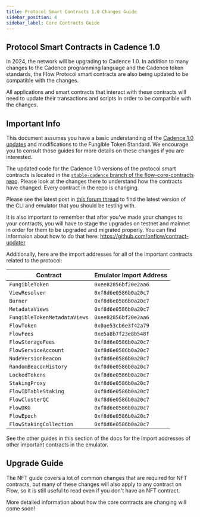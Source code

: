 ```yaml
---
title: Protocol Smart Contracts 1.0 Changes Guide
sidebar_position: 4
sidebar_label: Core Contracts Guide
---
```


## Protocol Smart Contracts in Cadence 1.0

In 2024, the network will be upgrading to Cadence 1.0.
In addition to many changes to the Cadence programming language and
the Cadence token standards, the Flow Protocol smart contracts
are also being updated to be compatible with the changes.

All applications and smart contracts that interact with these contracts
will need to update their transactions and scripts in order to be compatible with the changes.

## Important Info

This document assumes you have a basic understanding of the [Cadence 1.0 updates](https://forum.flow.com/t/update-on-cadence-1-0/5197) and modifications to the Fungible Token Standard. We encourage you to consult those guides for more details on these changes if you are interested.

The updated code for the Cadence 1.0 versions of the protocol smart contracts
is located in the [`stable-cadence` branch of the flow-core-contracts repo](https://github.com/onflow/flow-core-contracts/pull/319).
Please look at the changes there to understand how the contracts have changed.
Every contract in the repo is changing.

Please see the latest post in [this forum thread](https://forum.flow.com/t/update-on-cadence-1-0/5197/8)
to find the latest version of the CLI and emulator that you should be testing with.

It is also important to remember that after you've made your changes to your contracts,
you will have to stage the upgrades on testnet and mainnet in order for them
to be upgraded and migrated properly. You can find informaion about how to do that
here: https://github.com/onflow/contract-updater

Additionally, here are the import addresses
for all of the important contracts related to the protocol:

| Contract                    | Emulator Import Address |
| --------------------------- | ----------------------- |
| `FungibleToken`             | `0xee82856bf20e2aa6`    |
| `ViewResolver`              | `0xf8d6e0586b0a20c7`    |
| `Burner`                    | `0xf8d6e0586b0a20c7`    |
| `MetadataViews`             | `0xf8d6e0586b0a20c7`    |
| `FungibleTokenMetadataViews`| `0xee82856bf20e2aa6`    |
| `FlowToken`                 | `0x0ae53cb6e3f42a79`    |
| `FlowFees`                  | `0xe5a8b7f23e8b548f`    |
| `FlowStorageFees`           | `0xf8d6e0586b0a20c7`    |
| `FlowServiceAccount`        | `0xf8d6e0586b0a20c7`    |
| `NodeVersionBeacon`         | `0xf8d6e0586b0a20c7`    |
| `RandomBeaconHistory`       | `0xf8d6e0586b0a20c7`    |
| `LockedTokens`              | `0xf8d6e0586b0a20c7`    |
| `StakingProxy`              | `0xf8d6e0586b0a20c7`    |
| `FlowIDTableStaking`        | `0xf8d6e0586b0a20c7`    |
| `FlowClusterQC`             | `0xf8d6e0586b0a20c7`    |
| `FlowDKG`                   | `0xf8d6e0586b0a20c7`    |
| `FlowEpoch`                 | `0xf8d6e0586b0a20c7`    |
| `FlowStakingCollection`     | `0xf8d6e0586b0a20c7`    |

See the other guides in this section of the docs for the import
addresses of other important contracts in the emulator.

## Upgrade Guide

The NFT guide covers a lot of common changes that are required for NFT contracts,
but many of these changes will also apply to any contract on Flow, so it is still
useful to read even if you don't have an NFT contract.

More detailed information about how the core contracts are changing will come soon!
